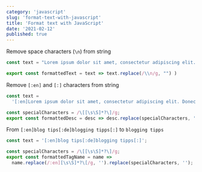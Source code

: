 ```yaml
---
category: 'javascript'
slug: 'format-text-with-javascript'
title: 'Format text with JavaScript'
date: '2021-02-12'
published: true
---
```


Remove space characters (`\n`) from string

```js
const text = "Lorem ipsum dolor sit amet, consectetur adipiscing elit. Donec non neque lacus. Nam pulvinar ullamcorper augue quis ornare.\nVestibulum interdum, metus sed commodo auctor, enim elit blandit risus, nec gravida dui velit nec risus.\nCurabitur dapibus risus eu molestie vehicula. Nam a accumsan magna. In consequat rhoncus mollis.\nIn iaculis vulputate maximus. Nam mattis facilisis nisi, eget malesuada augue pretium ut. Sed lacinia ac ipsum vulputate bibendum. Duis purus enim, tincidunt et nunc id, pretium hendrerit metus. Suspendisse potenti.\nAliquam a dapibus turpis."

export const formattedText = text => text.replace(/\\n/g, "") )
```

Remove `[:en]` and `[:]` characters from string

```js
const text =
  '[:en]Lorem ipsum dolor sit amet, consectetur adipiscing elit. Donec non neque lacus. Nam pulvinar ullamcorper augue quis ornare.\nVestibulum interdum, metus sed commodo auctor, enim elit blandit risus, nec gravida dui velit nec risus.\nCurabitur dapibus risus eu molestie vehicula. Nam a accumsan magna. In consequat rhoncus mollis.\nIn iaculis vulputate maximus. Nam mattis facilisis nisi, eget malesuada augue pretium ut. Sed lacinia ac ipsum vulputate bibendum. Duis purus enim, tincidunt et nunc id, pretium hendrerit metus. Suspendisse potenti.\nAliquam a dapibus turpis.[:]';

const specialCharacters = /\[[\s\S]*?\]/g;
export const formattedDesc = desc => desc.replace(specialCharacters, '');
```

From `[:en]blog tips[:de]blogging tipps[:]` to `blogging tipps`

```js
const text = '[:en]blog tips[:de]blogging tipps[:]';

const specialCharacters = /\[[\s\S]*?\]/g;
export const formattedTagName = name =>
  name.replace(/:en][\s\S]*?\[/g, '').replace(specialCharacters, '');
```
